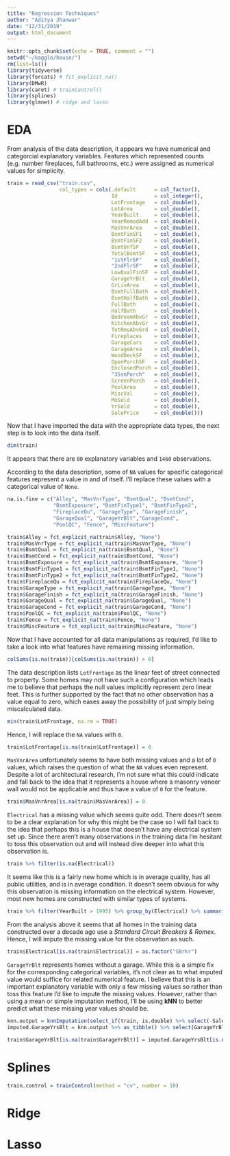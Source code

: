 ---
title: "Regression Techniques"
author: "Aditya Jhanwar"
date: "12/31/2019"
output: html_document
---

```{r setup, include=FALSE}
knitr::opts_chunk$set(echo = TRUE, comment = "")
setwd("~/kaggle/house/")
rm(list=ls())
library(tidyverse)
library(forcats) # fct_explicit_na()
library(DMwR)
library(caret) # trainControl()
library(splines)
library(glmnet) # ridge and lasso
```

# EDA

From analysis of the data description, it appears we have numerical and categorcial explanatory variables. Features which represented counts (e.g. number fireplaces, full bathrooms, etc.) were assigned as numerical values for simplicity.

```{r load.train.data}
train = read_csv("train.csv", 
                 col_types = cols(.default      = col_factor(),
                                  Id            = col_integer(),
                                  LotFrontage   = col_double(),
                                  LotArea       = col_double(),
                                  YearBuilt     = col_double(),
                                  YearRemodAdd  = col_double(),
                                  MasVnrArea    = col_double(),
                                  BsmtFinSF1    = col_double(),
                                  BsmtFinSF2    = col_double(),
                                  BsmtUnfSF     = col_double(),
                                  TotalBsmtSF   = col_double(),
                                  "1stFlrSF"    = col_double(),
                                  "2ndFlrSF"    = col_double(),
                                  LowQualFinSF  = col_double(),
                                  GarageYrBlt   = col_double(),
                                  GrLivArea     = col_double(),
                                  BsmtFullBath  = col_double(),
                                  BsmtHalfBath  = col_double(),
                                  FullBath      = col_double(),
                                  HalfBath      = col_double(),
                                  BedroomAbvGr  = col_double(),
                                  KitchenAbvGr  = col_double(),
                                  TotRmsAbvGrd  = col_double(),
                                  Fireplaces    = col_double(),
                                  GarageCars    = col_double(),
                                  GarageArea    = col_double(),
                                  WoodDeckSF    = col_double(),
                                  OpenPorchSF   = col_double(),
                                  EnclosedPorch = col_double(),
                                  "3SsnPorch"   = col_double(),
                                  ScreenPorch   = col_double(),
                                  PoolArea      = col_double(),
                                  MiscVal       = col_double(),
                                  MoSold        = col_double(),
                                  YrSold        = col_double(),
                                  SalePrice     = col_double()))
```

Now that I have imported the data with the appropriate data types, the next step is to look into the data itself. 

```{r dim.train}
dim(train)
```

It appears that there are `80` explanatory variables and `1460` observations.

According to the data description, some of `NA` values for specific categorical features represent a value in and of itself. I'll replace these values with a categorical value of `None`.

```{r}
na.is.fine = c("Alley", "MasVnrType", "BsmtQual", "BsmtCond",
               "BsmtExposure", "BsmtFinType1", "BsmtFinType2",
               "FireplaceQu", "GarageType", "GarageFinish",
               "GarageQual", "GarageYrBlt","GarageCond", 
               "PoolQC", "Fence", "MiscFeature")

train$Alley = fct_explicit_na(train$Alley, "None")
train$MasVnrType = fct_explicit_na(train$MasVnrType, "None")
train$BsmtQual = fct_explicit_na(train$BsmtQual, "None")
train$BsmtCond = fct_explicit_na(train$BsmtCond, "None")
train$BsmtExposure = fct_explicit_na(train$BsmtExposure, "None")
train$BsmtFinType1 = fct_explicit_na(train$BsmtFinType1, "None")
train$BsmtFinType2 = fct_explicit_na(train$BsmtFinType2, "None")
train$FireplaceQu = fct_explicit_na(train$FireplaceQu, "None")
train$GarageType = fct_explicit_na(train$GarageType, "None")
train$GarageFinish = fct_explicit_na(train$GarageFinish, "None")
train$GarageQual = fct_explicit_na(train$GarageQual, "None")
train$GarageCond = fct_explicit_na(train$GarageCond, "None")
train$PoolQC = fct_explicit_na(train$PoolQC, "None")
train$Fence = fct_explicit_na(train$Fence, "None")
train$MiscFeature = fct_explicit_na(train$MiscFeature, "None")
```

Now that I have accounted for all data manipulations as required, I'd like to take a look into what features have remaining missing information. 

```{r nulls}
colSums(is.na(train))[colSums(is.na(train)) > 0]
```

The data description lists `LotFrontage` as the linear feet of street connected to property. Some homes may not have such a configuration which leads me to believe that perhaps the null values implicitly represent zero linear feet. This is further supported by the fact that no other observation has a value equal to zero, which eases away the possibility of just simply being miscalculated data.

```{r lot.frontage}
min(train$LotFrontage, na.rm = TRUE)
```

Hence, I will replace the `NA` values with `0`.

```{r lot.front.fill}
train$LotFrontage[is.na(train$LotFrontage)] = 0
```


`MasVnrArea` unfortunately seems to have both missing values and a lot of `0` values, which raises the question of what the `NA` values even represent. Despite a lot of architectural research, I'm not sure what this could indicate and fall back to the idea that it represents a house where a masonry veneer wall would not be applicable and thus have a value of `0` for the feature.

```{r masvnrarea.fill}
train$MasVnrArea[is.na(train$MasVnrArea)] = 0
```

`Electrical` has a missing value which seems quite odd. There doesn't seem to be a clear explanation for why this might be the case so I will fall back to the idea that perhaps this is a house that doesn't have any electrical system set up. Since there aren't many observations in the training data I'm hesitant to toss this observation out and will instead dive deeper into what this observation is.

```{r na.elect.sys.obs}
train %>% filter(is.na(Electrical))
```

It seems like this is a fairly new home which is in average quality, has all public utilities, and is in average condition. It doesn't seem obvious for why this observation is missing information on the electrical system. However, most new homes are constructed with similar types of systems.

```{r elec.sys.types, warning=FALSE}
train %>% filter(YearBuilt > 1995) %>% group_by(Electrical) %>% summarise(Count=n())
```

From the analysis above it seems that all homes in the training data constructed over a decade ago use a _Standard Circuit Breakers & Romex_. Hence, I will impute the missing value for the observation as such.

```{r electr.imputation}
train$Electrical[is.na(train$Electrical)] = as.factor("SBrkr")
```

`GarageYrBlt` represents homes without a garage. While this is a simple fix for the corresponding categorical variables, it's not clear as to what imputed value would suffice for related numerical feature. I believe that this is an important explanatory variable with only a few missing values so rather than toss this feature I'd like to impute the missing values. However, rather than using a mean or simple imputation method, I'll be using **kNN** to better predict what these missing year values should be.

```{r knn.imputation}
knn.output = knnImputation(select_if(train, is.double) %>% select(-SalePrice) %>% as.matrix(), k = 7)
imputed.GarageYrsBlt = knn.output %>% as_tibble() %>% select(GarageYrBlt) %>% pull()

train$GarageYrBlt[is.na(train$GarageYrBlt)] = imputed.GarageYrsBlt[is.na(train$GarageYrBlt)]
```

\newpage

# Splines

```{r}
train.control = trainControl(method = "cv", number = 10)
```


\newpage

# Ridge


\newpage


# Lasso

```{r}

```



